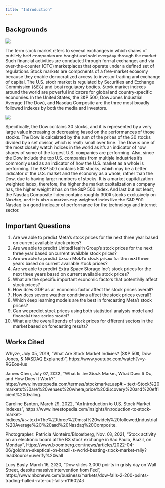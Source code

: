 ```yaml
---
title: "Introduction"
---
```


## Backgrounds

![](stock.jpeg)

The term stock market refers to several exchanges in which shares of publicly held companies are bought and sold everyday through the market. Such financial activities are conducted through formal exchanges and via over-the-counter (OTC) marketplaces that operate under a defined set of regulations. Stock markets are components of a free-market economy because they enable democratized access to investor trading and exchange of capital. The U.S. stock market is regulated by Securities and Exchange Commission (SEC) and local regulatory bodies. Stock market indexes around the world are powerful indicators for global and country-specific economies. In the United States, the S&P 500, Dow Jones Industrial Average (The Dow), and Nasdaq Composite are the three most broadly followed indexes by both the media and investors.

![](stock01.jpeg)

Specifically, the Dow contains 30 stocks, and it is represented by a very large value increasing or decreasing based on the performances of those stocks. The Dow is calculated by the sum of the prices of the 30 stocks divided by a set divisor, which is really small over time. The Dow is one of the most closely watch indices in the world as it's an indicator of how shares of some of the largest U.S. companies are performing. Also, since the Dow include the top U.S. companies from multiple industries it's commonly used as an indicator of how the U.S. market as a whole is performing. The S&P 500 contains 500 stocks, which may be a better indicator of the U.S. market and the economy as a whole, rather than the Dow, due to having larger numbers of stocks. It is a market capitalization weighted index, therefore, the higher the market capitalization a company has, the higher weight it has on the S&P 500 index. And last but not least, the Nasdaq Composite Index contains roughly 3000 stocks exclusively on Nasdaq, and it is also a market-cap weighted index like the S&P 500. Nasdaq is a good indicator of performance for the technology and internet sector.

## Important Questions

1.  Are we able to predict Meta's stock prices for the next three year based on current available stock prices?
2.  Are we able to predict UnitedHealth Group's stock prices for the next three year based on current available stock prices?
3.  Are we able to predict Exxon Mobil's stock prices for the next three years based on current available stock prices?
4.  Are we able to predict Extra Space Storage Inc's stock prices for the next three years based on current available stock prices?
5.  What are the specific important economic factors that potentially affect stock prices?
6.  How does GDP as an economic factor affect the stock prices overall?
7.  How does severe weather conditions affect the stock prices overall?
8.  Which deep learning models are the best in forecasting Meta's stock prices?
9.  Can we predict stock prices using both statistical analysis model and financial time series model?
10. What are the overall trends of stock prices for different sectors in the market based on forecasting results?

## Works Cited

Whyze, July 05, 2019, "What Are Stock Market Indicies? (S&P 500, Dow Jones, & NASDAQ Explained)", https://www.youtube.com/watch?v=y-RGEos-lus

James Chen, July 07, 2022, "What Is the Stock Market, What Does It Do, and How Does It Work?", https://www.investopedia.com/terms/s/stockmarket.asp#:\~:text=Stock%20markets%20are%20venues%20where,price%20discovery%20and%20efficient%20dealing.

Caroline Banton, March 29, 2022, "An Introduction to U.S. Stock Market Indexes", https://www.investopedia.com/insights/introduction-to-stock-market-indices/#:\~:text=The%20three%20most%20widely%20followed,Industrial%20Average%2C%20and%20Nasdaq%20Composite.

Photographer: Patricia Monteiro/Bloomberg, Nov. 08, 2021, "Stock activity on an electronic board at the B3 stock exchange in Sao Paulo, Brazil, on Monday", https://www.bloomberg.com/news/articles/2022-04-06/goldman-skeptical-on-brazil-s-world-beating-stock-market-rally?leadSource=uverify%20wall

Lucy Bayly, March 16, 2020, "Dow slides 3,000 points in grisly day on Wall Street, despite massive intervention from Fed", https://www.nbcnews.com/business/markets/dow-falls-2-200-points-trading-halted-rate-cut-fails-n1160246
